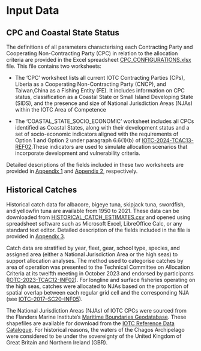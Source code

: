 # Input Data {#inputData}

## CPC and Coastal State Status

The definitions of all parameters characterising each Contracting Party and Cooperating Non-Contracting Party (CPC) in relation to the allocation criteria are provided in the Excel spreadsheet  [CPC_CONFIGURATIONS.xlsx](https://www.iotc.org/TCAC/15/Data/02) file. This file contains two worksheets:
  
- The 'CPC' worksheet lists all current IOTC Contracting Parties (CPs), Liberia as a Cooperating Non-Contracting Party (CNCP), and Taiwan,China as a Fishing Entity (FE). It includes information on CPC status, classification as a Coastal State or Small Island Developing State (SIDS), and the presence and size of National Jurisdiction Areas (NJAs) within the IOTC Area of Competence

- The 'COASTAL_STATE_SOCIO_ECONOMIC' worksheet includes all CPCs identified as Coastal States, along with their development status and a set of socio-economic indicators aligned with the requirements of Option 1 and Option 2 under paragraph 6.6(1)(b) of [IOTC-2024-TCAC13-REF02](https://www.iotc.org/documents/TCAC/13/REF02E).These indicators are used to simulate allocation scenarios that incorporate development and vulnerability criteria.

Detailed descriptions of the fields included in these two worksheets are provided in [Appendix 1](#cpcInformation) and [Appendix 2](#csFields), respectively.

## Historical Catches {#historicalCatch}

Historical catch data for albacore, bigeye tuna, skipjack tuna, swordfish, and yellowfin tuna are available from 1950 to 2021. These data can be downloaded from [HISTORICAL_CATCH_ESTIMATES.csv](https://www.iotc.org/TCAC/15/Data/01) and opened using spreadsheet software such as Microsoft Excel, LibreOffice Calc, or any standard text editor. Detailed description of the fields included in the file is provided in [Appendix 3](#catchFields).

Catch data are stratified by year, fleet, gear, school type, species, and assigned area (either a National Jurisdiction Area or the high seas) to support allocation analyses. The method used to categorise catches by area of operation was presented to the Technical Committee on Allocation Criteria at its twelfth meeting in October 2023 and endorsed by participants ([IOTC-2023-TCAC12-INF02](https://www.iotc.org/documents/TCAC/12/INF02)). For longline and surface fisheries operating on the high seas, catches were allocated to NJAs based on the proportion of spatial overlap between each regular grid cell and the corresponding NJA (see [IOTC–2017–SC20–INF05](https://www.iotc.org/documents/estimation-eez-catches-iotc-database)).

The National Jurisdiction Areas (NJAs) of IOTC CPCs were sourced from the Flanders Marine Institute's [Maritime Boundaries Geodatabase](https://doi.org/10.14284/628). These shapefiles are available for download from the [IOTC Reference Data Catalogue](https://data.iotc.org/reference/latest/domain/admin/shapefiles/IO_NJA_AREAS_1.0.0_SHP.zip). For historical reasons, the waters of the Chagos Archipelago were considered to be under the sovereignty of the United Kingdom of Great Britain and Northern Ireland (GBR).
